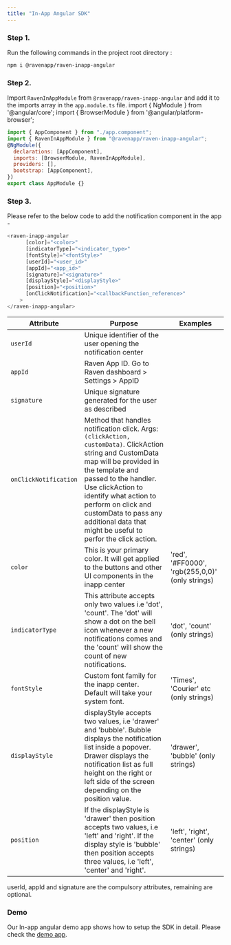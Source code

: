 ```yaml
---
title: "In-App Angular SDK"
---
```


### Step 1.

Run the following commands in the project root directory :

```bash Terminal
npm i @ravenapp/raven-inapp-angular
```

### Step 2.

Import `RavenInAppModule` from `@ravenapp/raven-inapp-angular` and add it to the
imports array in the `app.module.ts` file. import { NgModule } from
'@angular/core'; import { BrowserModule } from '@angular/platform-browser'; ​

```javascript
import { AppComponent } from "./app.component";
import { RavenInAppModule } from "@ravenapp/raven-inapp-angular";
@NgModule({
  declarations: [AppComponent],
  imports: [BrowserModule, RavenInAppModule],
  providers: [],
  bootstrap: [AppComponent],
})
export class AppModule {}
```

### Step 3.

Please refer to the below code to add the notification component in the app -

```javascript
<raven-inapp-angular
      [color]="<color>"
      [indicatorType]="<indicator_type>"
      [fontStyle]="<fontStyle>"
      [userId]="<user_id>"
      [appId]="<app_id>"
      [signature]="<signature>"
      [displayStyle]="<displayStyle>"
      [position]="<position>"
      [onClickNotification]="<callbackFunction_reference>"
    >
</raven-inapp-angular>
```

| Attribute             | Purpose                                                                                                                                                                                                                                                                                                                              | Examples                                        |
| --------------------- | ------------------------------------------------------------------------------------------------------------------------------------------------------------------------------------------------------------------------------------------------------------------------------------------------------------------------------------ | ----------------------------------------------- |
| `userId`              | Unique identifier of the user opening the notification center                                                                                                                                                                                                                                                                        |                                                 |
| `appId`               | Raven App ID. Go to Raven dashboard > Settings > AppID                                                                                                                                                                                                                                                                               |                                                 |
| `signature`           | Unique signature generated for the user as described ​                                                                                                                                                                                                                                                                               |                                                 |
| `onClickNotification` | Method that handles notification click. Args: `(clickAction, customData)`. ClickAction string and CustomData map will be provided in the template and passed to the handler. Use clickAction to identify what action to perform on click and customData to pass any additional data that might be useful to perfor the click action. |                                                 |
| `color`               | This is your primary color. It will get applied to the buttons and other UI components in the inapp center                                                                                                                                                                                                                           | 'red', '#FF0000', 'rgb(255,0,0)' (only strings) |
| `indicatorType`       | This attribute accepts only two values i.e 'dot', 'count'. The 'dot' will show a dot on the bell icon whenever a new notifications comes and the 'count' will show the count of new notifications.                                                                                                                                   | 'dot', 'count' (only strings)                   |
| `fontStyle`           | Custom font family for the inapp center. Default will take your system font.                                                                                                                                                                                                                                                         | 'Times', 'Courier' etc (only strings)           |
| `displayStyle`        | displayStyle accepts two values, i.e 'drawer' and 'bubble'. Bubble displays the notification list inside a popover. Drawer displays the notification list as full height on the right or left side of the screen depending on the position value.                                                                                    | 'drawer', 'bubble' (only strings)               |
| `position`            | If the displayStyle is 'drawer' then position accepts two values, i.e 'left' and 'right'. If the display style is 'bubble' then position accepts three values, i.e 'left', 'center' and 'right'.                                                                                                                                     | 'left', 'right', 'center' (only strings)        |

<Note>
  userId, appId and signature are the compulsory attributes, remaining are
  optional.
</Note>

### Demo

Our In-app angular demo app shows how to setup the SDK in detail. Please check
the [demo app](https://github.com/ravenappdev/inapp-angular-demo).
